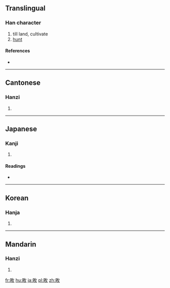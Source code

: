 ==Translingual==

===Han character===
{{Han char|rn=102|rad=田|as=04|sn=9|four=6804<sub>0</sub>|canj=田人大 (WOK)}}

# till land, cultivate
# [[hunt]]

====References====
* {{Han ref|kx=0760.170|dkj=21774|dj=1170.100|hdz=42533.090|uh=754B|ud=30027|bh=ACCB|bd=44235}}

----

==Cantonese==

===Hanzi===
{{yue-hanzi|jyut=|y=tin4}}

# {{defn|Cantonese|sort=田04}}

----

==Japanese==

===Kanji===
{{ja-kanji|grade=|rs=田04}}

# {{defn|Japanese|sort=田04}}

====Readings====
* {{ja-readings|on=[[てん]] (ten), [[でん]] (den)|kun=[[かり]] (kari)|nanori=}}

----

==Korean==

===Hanja===
{{ko-hanja|hangeul=전|eumhun=|rv=jeon|mr=chŏn|y=cen}}

# {{defn|Korean|sort=田04}}

----

==Mandarin==

===Hanzi===
{{cmn-hanzi|pin=[[tián]] ([[tian2]])|wg=t'ien<sup>2</sup>}}

# {{defn|Mandarin|sort=田04}}

[[fr:畋]]
[[hu:畋]]
[[ja:畋]]
[[pl:畋]]
[[zh:畋]]